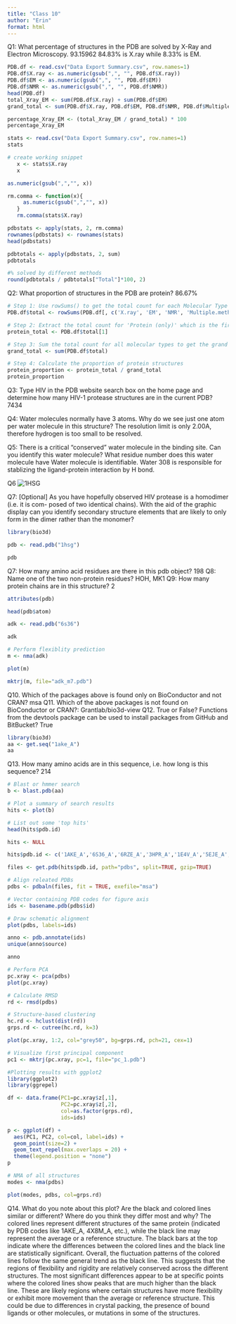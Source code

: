 ```yaml
---
title: "Class 10"
author: "Erin"
format: html
---
```

Q1: What percentage of structures in the PDB are solved by X-Ray and Electron Microscopy.
93.15962 
84.83% is X.ray while 8.33% is EM.
```r
PDB.df <- read.csv("Data Export Summary.csv", row.names=1)
PDB.df$X.ray <- as.numeric(gsub(",", "", PDB.df$X.ray))
PDB.df$EM <- as.numeric(gsub(",", "", PDB.df$EM))
PDB.df$NMR <- as.numeric(gsub(",", "", PDB.df$NMR))
head(PDB.df)
total_Xray_EM <- sum(PDB.df$X.ray) + sum(PDB.df$EM)
grand_total <- sum(PDB.df$X.ray, PDB.df$EM, PDB.df$NMR, PDB.df$Multiple.methods, PDB.df$Neutron, PDB.df$Other)

percentage_Xray_EM <- (total_Xray_EM / grand_total) * 100
percentage_Xray_EM
```
```r
stats <- read.csv("Data Export Summary.csv", row.names=1)
stats
```
```r
# create working snippet
   x <- stats$X.ray
   x
```
```r
as.numeric(gsub(",","", x))
```
```r
rm.comma <- function(x){
     as.numeric(gsub(",","", x))
   }
   rm.comma(stats$X.ray)
```
```r
pdbstats <- apply(stats, 2, rm.comma)
rownames(pdbstats) <- rownames(stats)
head(pdbstats)
```
```r
pdbtotals <- apply(pdbstats, 2, sum)
pdbtotals
```
```r
#% solved by different methods
round(pdbtotals / pdbtotals["Total"]*100, 2)
```



Q2: What proportion of structures in the PDB are protein? 86.67%
```r
# Step 1: Use rowSums() to get the total count for each Molecular Type
PDB.df$total <- rowSums(PDB.df[, c('X.ray', 'EM', 'NMR', 'Multiple.methods', 'Neutron', 'Other')], na.rm = TRUE)

# Step 2: Extract the total count for 'Protein (only)' which is the first row in the dataset
protein_total <- PDB.df$total[1]

# Step 3: Sum the total count for all molecular types to get the grand total
grand_total <- sum(PDB.df$total)

# Step 4: Calculate the proportion of protein structures
protein_proportion <- protein_total / grand_total
protein_proportion
```


Q3: Type HIV in the PDB website search box on the home page and determine how many HIV-1 protease structures are in the current PDB?
7434

Q4: Water molecules normally have 3 atoms. Why do we see just one atom per water molecule in this structure? The resolution limit is only 2.00A, therefore hydrogen is too small to be resolved.

Q5: There is a critical “conserved” water molecule in the binding site. Can you identify this water molecule? What residue number does this water molecule have
Water molecule is identifiable. Water 308 is responsible for stablizing the ligand-protein interaction by H bond.

Q6
![1HSG](1HSG.png)

Q7: [Optional] As you have hopefully observed HIV protease is a homodimer (i.e. it is com- posed of two identical chains). With the aid of the graphic display can you identify secondary structure elements that are likely to only form in the dimer rather than the monomer?

```r
library(bio3d)
```

```r
pdb <- read.pdb("1hsg")
```
```r
pdb
```
Q7: How many amino acid residues are there in this pdb object? 
198
Q8: Name one of the two non-protein residues? 
HOH, MK1
Q9: How many protein chains are in this structure? 
2

```r
attributes(pdb)
```
```r
head(pdb$atom)
```
```r
adk <- read.pdb("6s36")
```
```r
adk
```
```r
# Perform flexiblity prediction
m <- nma(adk)
```
```r
plot(m)
```
```r
mktrj(m, file="adk_m7.pdb")
```
Q10. Which of the packages above is found only on BioConductor and not CRAN? 
msa
Q11. Which of the above packages is not found on BioConductor or CRAN?: 
Grantlab/bio3d-view
Q12. True or False? Functions from the devtools package can be used to install packages from GitHub and BitBucket? True

```r
library(bio3d)
aa <- get.seq("1ake_A")
aa
```
Q13. How many amino acids are in this sequence, i.e. how long is this sequence?
214
```r
# Blast or hmmer search 
b <- blast.pdb(aa)
```
```r
# Plot a summary of search results
hits <- plot(b)
```
```r
# List out some 'top hits'
head(hits$pdb.id)
```
```r
hits <- NULL
```


```r
hits$pdb.id <- c('1AKE_A','6S36_A','6RZE_A','3HPR_A','1E4V_A','5EJE_A','1E4Y_A','3X2S_A','6HAP_A','6HAM_A','4K46_A','3GMT_A','4PZL_A')
```
```r
files <- get.pdb(hits$pdb.id, path="pdbs", split=TRUE, gzip=TRUE)
```
```r
# Align releated PDBs
pdbs <- pdbaln(files, fit = TRUE, exefile="msa")
```
```r
# Vector containing PDB codes for figure axis
ids <- basename.pdb(pdbs$id)

# Draw schematic alignment
plot(pdbs, labels=ids)
```
```r
anno <- pdb.annotate(ids)
unique(anno$source)
```
```r
anno
```
```r
# Perform PCA
pc.xray <- pca(pdbs)
plot(pc.xray)
```
```r
# Calculate RMSD
rd <- rmsd(pdbs)

# Structure-based clustering
hc.rd <- hclust(dist(rd))
grps.rd <- cutree(hc.rd, k=3)

plot(pc.xray, 1:2, col="grey50", bg=grps.rd, pch=21, cex=1)
```
```r
# Visualize first principal component
pc1 <- mktrj(pc.xray, pc=1, file="pc_1.pdb")
```

```r
#Plotting results with ggplot2
library(ggplot2)
library(ggrepel)

df <- data.frame(PC1=pc.xray$z[,1], 
                 PC2=pc.xray$z[,2], 
                 col=as.factor(grps.rd),
                 ids=ids)

p <- ggplot(df) + 
  aes(PC1, PC2, col=col, label=ids) +
  geom_point(size=2) +
  geom_text_repel(max.overlaps = 20) +
  theme(legend.position = "none")
p
```
```r
# NMA of all structures
modes <- nma(pdbs)
```
```r
plot(modes, pdbs, col=grps.rd)
```
Q14. What do you note about this plot? Are the black and colored lines similar or different? Where do you think they differ most and why?
The colored lines represent different structures of the same protein (indicated by PDB codes like 1AKE_A, 4X8M_A, etc.), while the black line may represent the average or a reference structure. The black bars at the top indicate where the differences between the colored lines and the black line are statistically significant. Overall, the fluctuation patterns of the colored lines follow the same general trend as the black line. This suggests that the regions of flexibility and rigidity are relatively conserved across the different structures. The most significant differences appear to be at specific points where the colored lines show peaks that are much higher than the black line. These are likely regions where certain structures have more flexibility or exhibit more movement than the average or reference structure. This could be due to differences in crystal packing, the presence of bound ligands or other molecules, or mutations in some of the structures.
